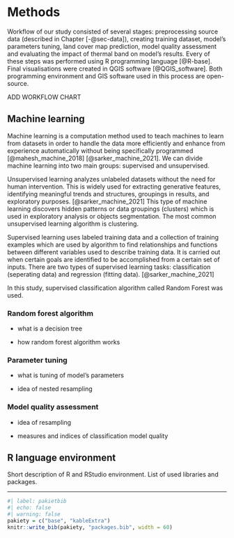 # Methods {#sec-methods}

Workflow of our study consisted of several stages: preprocessing source data (described in Chapter [-@sec-data]), creating training dataset, model's parameters tuning, land cover map prediction, model quality assessment and evaluating the impact of thermal band on model's results.
Every of these steps was performed using R programming language [@R-base].
Final visualisations were created in QGIS software [@QGIS_software].
Both programming environment and GIS software used in this process are open-source.

ADD WORKFLOW CHART

## Machine learning {#sec-ml}

Machine learning is a computation method used to teach machines to learn from datasets in order to handle the data more efficiently and enhance from experience automatically without being specifically programmed [@mahesh_machine_2018] [@sarker_machine_2021].
We can divide machine learning into two main groups: supervised and unsupervised.

Unsupervised learning analyzes unlabeled datasets without the need for human intervention.
This is widely used for extracting generative features, identifying meaningful trends and structures, groupings in results, and exploratory purposes. [@sarker_machine_2021]
This type of machine learning discovers hidden patterns or data groupings (clusters) which is used in exploratory analysis or objects segmentation.
The most common unsupervised learning algorithm is clustering.

Supervised learning uses labeled training data and a collection of training examples which are used by algorithm to find relationships and functions between different variables used to describe training data.
It is carried out when certain goals are identified to be accomplished from a certain set of inputs.
There are two types of supervised learning tasks: classification (seperating data) and regression (fitting data). [@sarker_machine_2021]

In this study, supervised classification algorithm called Random Forest was used.

### Random forest algorithm {#sec-rf}

-   what is a decision tree

-   how random forest algorithm works

### Parameter tuning {#sec-tuning}

-   what is tuning of model's parameters

-   idea of nested resampling

### Model quality assessment {#sec-resampling}

-   idea of resampling

-   measures and indices of classification model quality

## R language environment {#sec-r}

Short description of R and RStudio environment.
List of used libraries and packages.

------------------------------------------------------------------------

```r
#| label: pakietbib
#| echo: false
#| warning: false
pakiety = c("base", "kableExtra")
knitr::write_bib(pakiety, "packages.bib", width = 60)
```

